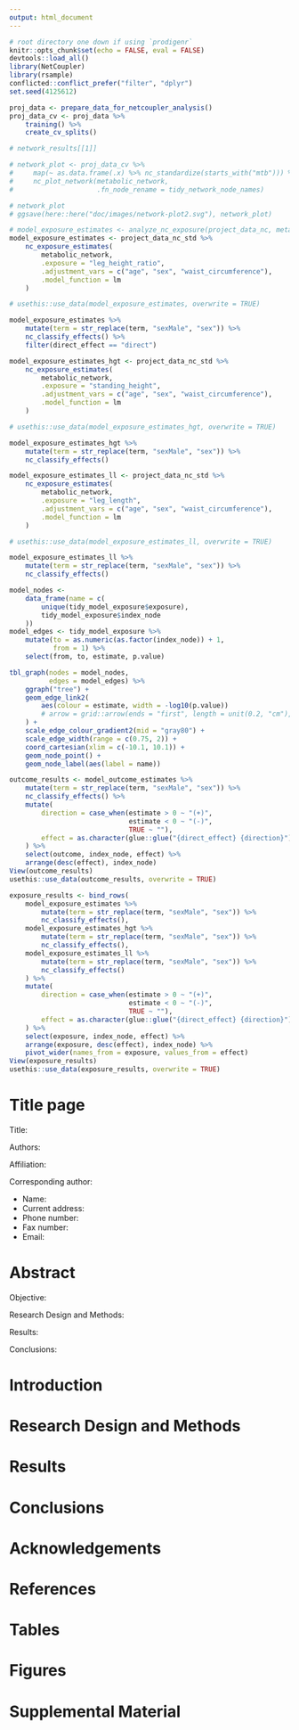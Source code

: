 ```yaml
---
output: html_document
---
```


```r
# root directory one down if using `prodigenr`
knitr::opts_chunk$set(echo = FALSE, eval = FALSE)
devtools::load_all()
library(NetCoupler)
library(rsample)
conflicted::conflict_prefer("filter", "dplyr")
set.seed(4125612)
```

```r
proj_data <- prepare_data_for_netcoupler_analysis()
proj_data_cv <- proj_data %>%
    training() %>%
    create_cv_splits()
```

```r
# network_results[[1]]

# network_plot <- proj_data_cv %>% 
#     map(~ as.data.frame(.x) %>% nc_standardize(starts_with("mtb"))) %>% 
#     nc_plot_network(metabolic_network,
#                     .fn_node_rename = tidy_network_node_names)

# network_plot
# ggsave(here::here("doc/images/network-plot2.svg"), network_plot)
```

```r
# model_exposure_estimates <- analyze_nc_exposure(project_data_nc, metabolic_network)
model_exposure_estimates <- project_data_nc_std %>%
    nc_exposure_estimates(
        metabolic_network,
        .exposure = "leg_height_ratio",
        .adjustment_vars = c("age", "sex", "waist_circumference"),
        .model_function = lm
    )

# usethis::use_data(model_exposure_estimates, overwrite = TRUE)

model_exposure_estimates %>% 
    mutate(term = str_replace(term, "sexMale", "sex")) %>% 
    nc_classify_effects() %>% 
    filter(direct_effect == "direct") 

model_exposure_estimates_hgt <- project_data_nc_std %>%
    nc_exposure_estimates(
        metabolic_network,
        .exposure = "standing_height",
        .adjustment_vars = c("age", "sex", "waist_circumference"),
        .model_function = lm
    )

# usethis::use_data(model_exposure_estimates_hgt, overwrite = TRUE)

model_exposure_estimates_hgt %>% 
    mutate(term = str_replace(term, "sexMale", "sex")) %>% 
    nc_classify_effects()

model_exposure_estimates_ll <- project_data_nc_std %>%
    nc_exposure_estimates(
        metabolic_network,
        .exposure = "leg_length",
        .adjustment_vars = c("age", "sex", "waist_circumference"),
        .model_function = lm
    )

# usethis::use_data(model_exposure_estimates_ll, overwrite = TRUE)

model_exposure_estimates_ll %>% 
    mutate(term = str_replace(term, "sexMale", "sex")) %>% 
    nc_classify_effects()
```


```r
model_nodes <-
    data_frame(name = c(
        unique(tidy_model_exposure$exposure),
        tidy_model_exposure$index_node
    ))
model_edges <- tidy_model_exposure %>% 
    mutate(to = as.numeric(as.factor(index_node)) + 1,
           from = 1) %>% 
    select(from, to, estimate, p.value)

tbl_graph(nodes = model_nodes,
          edges = model_edges) %>% 
    ggraph("tree") +
    geom_edge_link2(
        aes(colour = estimate, width = -log10(p.value))
        # arrow = grid::arrow(ends = "first", length = unit(0.2, "cm"), type = "closed")
    ) +
    scale_edge_colour_gradient2(mid = "gray80") +
    scale_edge_width(range = c(0.75, 2)) +
    coord_cartesian(xlim = c(-10.1, 10.1)) +
    geom_node_point() +
    geom_node_label(aes(label = name))
```

```r
outcome_results <- model_outcome_estimates %>% 
    mutate(term = str_replace(term, "sexMale", "sex")) %>% 
    nc_classify_effects() %>% 
    mutate(
        direction = case_when(estimate > 0 ~ "(+)",
                              estimate < 0 ~ "(-)",
                              TRUE ~ ""),
        effect = as.character(glue::glue("{direct_effect} {direction}"))
    ) %>%
    select(outcome, index_node, effect) %>% 
    arrange(desc(effect), index_node)
View(outcome_results)
usethis::use_data(outcome_results, overwrite = TRUE)

exposure_results <- bind_rows(
    model_exposure_estimates %>%
        mutate(term = str_replace(term, "sexMale", "sex")) %>%
        nc_classify_effects(),
    model_exposure_estimates_hgt %>%
        mutate(term = str_replace(term, "sexMale", "sex")) %>%
        nc_classify_effects(),
    model_exposure_estimates_ll %>%
        mutate(term = str_replace(term, "sexMale", "sex")) %>%
        nc_classify_effects()
    ) %>%
    mutate(
        direction = case_when(estimate > 0 ~ "(+)",
                              estimate < 0 ~ "(-)",
                              TRUE ~ ""),
        effect = as.character(glue::glue("{direct_effect} {direction}"))
    ) %>%
    select(exposure, index_node, effect) %>%
    arrange(exposure, desc(effect), index_node) %>%
    pivot_wider(names_from = exposure, values_from = effect)
View(exposure_results)
usethis::use_data(exposure_results, overwrite = TRUE)
```


# Title page

Title:

<!-- First, middle initial, last, highest academic degree -->
Authors:

<!-- During time of study. -->
Affiliation:

Corresponding author:

- Name:
- Current address:
- Phone number:
- Fax number:
- Email:

# Abstract

Objective:

Research Design and Methods:

Results:

Conclusions:

# Introduction 

# Research Design and Methods

# Results

# Conclusions

# Acknowledgements

# References

# Tables

# Figures

# Supplemental Material
